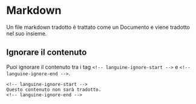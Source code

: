 # Markdown

Un file markdown tradotto è trattato come un Documento e viene tradotto nel suo insieme.

## Ignorare il contenuto

Puoi ignorare il contenuto tra i tag `<!-- languine-ignore-start -->` e `<!-- languine-ignore-end -->`.

```mdx
<!-- languine-ignore-start -->
Questo contenuto non sarà tradotto.
<!-- languine-ignore-end -->
``` 